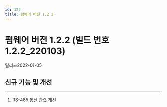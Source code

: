 ```yaml
---
id: 122
title: 펌웨어 버전 1.2.2
---
```


# 펌웨어 버전 1.2.2 (빌드 번호 1.2.2_220103)

릴리즈<Separator/>2022-01-05


## 신규 기능 및 개선

---

1. RS-485 통신 관련 개선